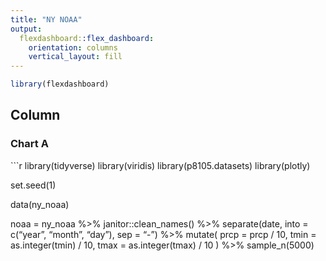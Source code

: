 ```yaml
---
title: "NY NOAA"
output: 
  flexdashboard::flex_dashboard:
    orientation: columns
    vertical_layout: fill
---
```


```r
library(flexdashboard)
```

Column {data-width=500}
-----------------------------------------------------------------------

### Chart A

```r
library(tidyverse)
library(viridis)
library(p8105.datasets)
library(plotly)

set.seed(1)

data(ny_noaa)

noaa = ny_noaa %>% 
  janitor::clean_names() %>% 
  separate(date, into = c("year", "month", "day"), sep = "-") %>% 
  mutate(
    prcp = prcp / 10,
    tmin = as.integer(tmin) / 10,
    tmax = as.integer(tmax) / 10
    ) %>% 
  sample_n(5000)


